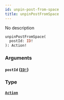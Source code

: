 ```yaml
---
id: unpin-post-from-space
title: unpinPostFromSpace
---
```


No description

```graphql
unpinPostFromSpace(
  postId: ID!
): Action!

```

### Arguments

#### `postId` ([`ID!`](/docs/graphql/scalars/id))

### Type

#### [`Action`](/docs/graphql/objects/action)
